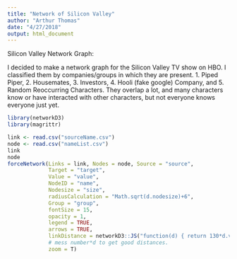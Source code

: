 ```yaml
---
title: "Network of Silicon Valley"
author: "Arthur Thomas"
date: "4/27/2018"
output: html_document
---
```


Silicon Valley Network Graph:

I decided to make a network graph for the Silicon Valley TV show on HBO. I classified them by companies/groups in which they are present. 1. Piped Piper, 2. Housemates, 3. Investors, 4. Hooli (fake google) Company, and 5. Random Reoccurring Characters. They overlap a lot, and many characters know or have interacted with other characters, but not everyone knows everyone just yet. 


```r
library(networkD3)
library(magrittr)

link <- read.csv("sourceName.csv")
node <- read.csv("nameList.csv")
link
node
forceNetwork(Links = link, Nodes = node, Source = "source",
             Target = "target", 
             Value = "value", 
             NodeID = "name",
             Nodesize = "size",
             radiusCalculation = "Math.sqrt(d.nodesize)+6",
             Group = "group",
             fontSize = 15,
             opacity = 1, 
             legend = TRUE, 
             arrows = TRUE, 
             linkDistance = networkD3::JS("function(d) { return 130*d.value; }"),
             # mess number*d to get good distances. 
             zoom = T)



```